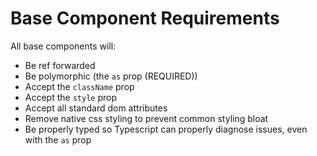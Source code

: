 
<Meta title="Development/Base Component Requirements" />

# Base Component Requirements

All base components will:

- Be ref forwarded
- Be polymorphic (the `as` prop (REQUIRED))
- Accept the `className` prop
- Accept the `style` prop
- Accept all standard dom attributes
- Remove native css styling to prevent common styling bloat
- Be properly typed so Typescript can properly diagnose issues, even with the `as` prop